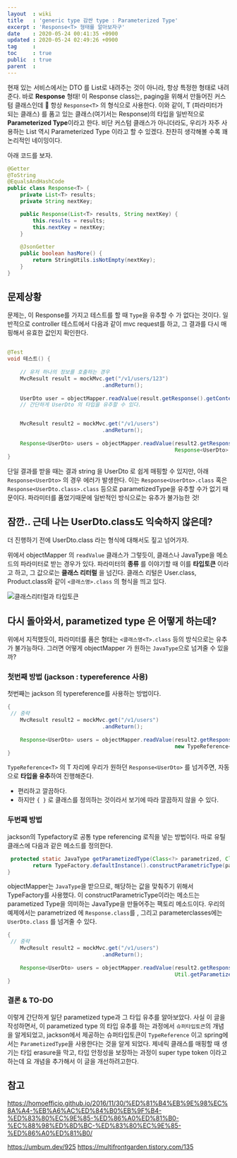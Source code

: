 ```yaml
---
layout  : wiki
title   : 'generic type 감싼 type : Parameterized Type'
excerpt : 'Response<T> 형태를 알아보자구'
date    : 2020-05-24 00:41:35 +0900
updated : 2020-05-24 02:49:26 +0900
tag     : 
toc     : true
public  : true
parent  : 
---
```


현재 있는 서비스에서는 DTO 를 List로 내려주는 것이 아니라, 항상 특정한 형태로 내려준다. 바로 **Response** 형태! 
이 Response class는, paging을 위해서 만들어진 커스텀 클래스인데 🙂  항상 `Response<T>` 의 형식으로 사용한다.  이와 같이,  T (파라미터가 되는 클래스) 를 품고 있는 클래스(여기서는 Response)의 타입을 일반적으로 **Parameterized Type**이라고 한다. 비단 커스텀 클래스가 아니더라도, 우리가 자주 사용하는 List<T> 역시 Parameterized Type 이라고 할 수 있겠다.  찬찬히 생각해볼 수록 꽤 논리적인 네이밍이다. 

아래 코드를 보자. 
```java
@Getter
@ToString
@EqualsAndHashCode
public class Response<T> {
    private List<T> results;
    private String nextKey;

    public Response(List<T> results, String nextKey) {
        this.results = results;
        this.nextKey = nextKey;
	}
	
    @JsonGetter
    public boolean hasMore() {
        return StringUtils.isNotEmpty(nextKey);
    }
}
```


## 문제상황 

문제는, 이 Response를 가지고 테스트를 할 때 `Type`을 유추할 수 가 없다는 것이다. 일반적으로 controller 테스트에서 다음과 같이 mvc request를 하고, 그 결과를 다시 매핑해서 유효한 값인지 확인한다.  

```java

@Test 
void 테스트() {
   
    // 유저 하나의 정보를 호출하는 경우
	MvcResult result = mockMvc.get("/v1/users/123")
	       			          .andReturn();
							  
	UserDto user = objectMapper.readValue(result.getResponse().getContentAsString(), UserDto.class);
	// 간단하게 UserDto 의 타입을 유추할 수 있다. 


	MvcResult result2 = mockMvc.get("/v1/users")
	       			          .andReturn();
	
	Response<UserDto> users = objectMapper.readValue(result2.getResponse().getContentAsString(), 
	                                                 Response<UserDto>.class) // 컴파일 에러 ! 
}
```
단일 결과를 받을 때는 결과 string 을 UserDto 로 쉽게 매핑할 수 있지만, 아래 `Response<UserDto>` 의 경우 에러가 발생한다. 이는 `Response<UserDto>.class` 혹은 `Response<UserDto.class>.class` 등으로 parametizedType을 유추할 수가 없기 때문이다. 파라미터를 품었기때문에 일반적인 방식으로는 유추가 불가능한 것! 

## 잠깐..  근데 나는 UserDto.class도 익숙하지 않은데? 

더 진행하기 전에 UserDto.class 라는 형식에 대해서도 짚고 넘어가자. 

위에서 objectMapper 의 `readValue` 클래스가 그렇듯이, 클래스나 JavaType을 메소드의 파라미터로 받는 경우가 있다. 파라미터의 **종류** 를 이야기할 때 이를 **타입토큰** 이라고 하고, 그 값으로는 **클래스 리터럴** 을 넘긴다. 클래스 리털은 User.class, Product.class와 같이 `<클래스명>.class` 의 형식을 띄고 있다.

![클래스리터럴과 타입토큰](./typetoken.png) 


## 다시 돌아와서, parametized type 은 어떻게 하는데?

위에서 지적했듯이, 파라미터를 품은 형태는 `<클래스명<T>.class` 등의 방식으로는 유추가 불가능하다. 그러면 어떻게 objectMapper 가 원하는 `JavaType`으로 넘겨줄 수 있을까?

### 첫번째 방법 (jackson : typereference 사용) 

첫번째는 jackson 의 typereference를 사용하는 방법이다. 
```java
{
 // 중략
	MvcResult result2 = mockMvc.get("/v1/users")
	       			          .andReturn();
	
	Response<UserDto> users = objectMapper.readValue(result2.getResponse().getContentAsString(), 
	                                                 new TypeReference<Response<UserDto>>() { }) // 정상 컴파일 
}
```
`TypeReference<T>` 의 T 자리에 우리가 원하던 `Response<UserDto>` 를 넘겨주면, 자동으로 **타입을 유추**하여 진행해준다. 

- 편리하고 깔끔하다. 
- 하지만 `{ }` 로 클래스를 정의하는 것이라서 보기에 따라 깔끔하지 않을 수 있다. 
  
### 두번째 방법 

jackson의 Typefactory로 공통 type referencing 로직을 넣는 방법이다. 따로 유틸 클래스에 다음과 같은 메소드를 정의한다. 

```java
 protected static JavaType getParametizedType(Class<?> parametrized, Class<?>... parameterClasses) {
        return TypeFactory.defaultInstance().constructParametricType(parametrized, parameterClasses);
}
```

objectMapper는 `JavaType`을 받으므로, 해당하는 값을 맞춰주기 위해서 TypeFactory를 사용했다. 이 constructParametricType이라는 메소드는 parametized Type을 의미하는 JavaType을 만들어주는 팩토리 메소드이다. 우리의 예제에서는 parametrized 에 `Response.class`를 , 그리고 parameterclasses에는 `UserDto.class` 를 넘겨줄 수 있다. 

```java
{
 // 중략
	MvcResult result2 = mockMvc.get("/v1/users")
	       			          .andReturn();
	
	Response<UserDto> users = objectMapper.readValue(result2.getResponse().getContentAsString(), 
	                                                 Util.getParametizedType(Response.class, UserDto.class)) // 정상 컴파일 
}
```

### 결론 & TO-DO 

이렇게 간단하게 일단 parametized type과 그 타입 유추를 알아보았다.
사실 이 글을 작성하면서, 이 parametized type 의 타입 유추를 하는 과정에서 `슈퍼타입토큰`의 개념을 알게되었고, jackson에서 제공하는 슈퍼타입토큰이 `TypeReference` 이고 spring에서는 `ParametizedType`을 사용한다는 것을 알게 되었다. 제네릭 클래스를 매핑할 때 생기는 타입 erasure을 막고, 타입 안정성을 보장하는 과정이 super type token 이라고 하는데 요 개념을 추가해서 이 글을 개선하려고한다. 

## 참고 

https://homoefficio.github.io/2016/11/30/%ED%81%B4%EB%9E%98%EC%8A%A4-%EB%A6%AC%ED%84%B0%EB%9F%B4-%ED%83%80%EC%9E%85-%ED%86%A0%ED%81%B0-%EC%88%98%ED%8D%BC-%ED%83%80%EC%9E%85-%ED%86%A0%ED%81%B0/

https://umbum.dev/925
https://multifrontgarden.tistory.com/135
